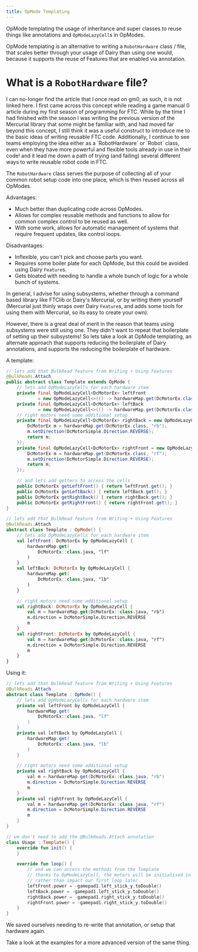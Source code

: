 ```yaml
---
title: OpMode Templating
---
```

OpMode templating the usage of inheritance and super classes to reuse things
like annotations and `OpModeLazyCell`s in OpModes.

OpMode templating is an alternative to writing a `RobotHardware` class / file,
that scales better through your usage of Dairy than using one would, because it
supports the reuse of Features that are enabled via annotation.

# What is a `RobotHardware` file?
<Note>
	I can no-longer find the article that I once read on gm0, as such, it is
	not linked here.
</Note>
I first came across this concept while reading a game manual 0 article during my
first season of programming for FTC. While by the time I had finished with the
season I was writing the previous version of the Mercurial library that some
might be familiar with, and had moved far beyond this concept, I still think it
was a useful construct to introduce me to the basic ideas of writing reusable
FTC code. Additionally, I continue to see teams employing the idea either as a
`RobotHardware` or `Robot` class, even when they have more powerful and flexible
tools already in use in their code! and it lead me down a path of trying (and
failing) several different ways to write reusable robot code in FTC.

The `RobotHardware` class serves the purpose of collecting all of your common
robot setup code into one place, which is then reused across all OpModes.

Advantages:
- Much better than duplicating code across OpModes.
- Allows for complex reusable methods and functions to allow for common complex
  control to be reused as well.
- With some work, allows for automatic management of systems that require
  frequent updates, like control loops.

Disadvantages:
- Inflexible, you can't pick and choose parts you want.
- Requires some boiler plate for each OpMode, but this could be avoided using
  Dairy `Feature`s.
- Gets bloated with needing to handle a whole bunch of logic for a whole bunch
  of systems.

In general, I advise for using subsystems, whether through a command based
library like FTClib or Dairy's Mercurial, or by writing them yourself (Mercurial
just thinly wraps over Dairy `Feature`s, and adds some tools for using them with
Mercurial, so its easy to create your own).

However, there is a great deal of merit in the reason that teams using
subsystems were still using one. They didn't want to repeat that boilerplate of
setting up their subsystems! So lets take a look at OpMode templating, an
alternate approach that supports reducing the boilerplate of Dairy annotations,
and supports the reducing the boilerplate of hardware.

A template:
<CodeGroup>
```java Java
// lets add that BulkRead feature from Writing + Using Features
@BulkReads.Attach
public abstract class Template extends OpMode {
	// lets add OpModeLazyCells for each hardware item
	private final OpModeLazyCell<DcMotorEx> leftFront
			= new OpModeLazyCell<>(() -> hardwareMap.get(DcMotorEx.class, "lf"));
	private final OpModeLazyCell<DcMotorEx> leftBack
			= new OpModeLazyCell<>(() -> hardwareMap.get(DcMotorEx.class, "lb"));
	// right motors need some additional setup
	private final OpModeLazyCell<DcMotorEx> rightBack = new OpModeLazyCell<>(() -> {
		DcMotorEx m = hardwareMap.get(DcMotorEx.class, "rb");
		m.setDirection(DcMotorSimple.Direction.REVERSE);
		return m;
	});
	private final OpModeLazyCell<DcMotorEx> rightFront = new OpModeLazyCell<>(() -> {
		DcMotorEx m = hardwareMap.get(DcMotorEx.class, "rf");
		m.setDirection(DcMotorSimple.Direction.REVERSE);
		return m;
	});

	// and lets add getters to access the cells
	public DcMotorEx getLeftFront() { return leftFront.get(); }
	public DcMotorEx getLeftBack() { return leftBack.get(); }
	public DcMotorEx getRightBack() { return rightBack.get(); }
	public DcMotorEx getRightFront() { return rightFront.get(); }
}
```
```kt Kotlin
// lets add that BulkRead feature from Writing + Using Features
@BulkReads.Attach
abstract class Template : OpMode() {
	// lets add OpModeLazyCells for each hardware item
	val leftFront: DcMotorEx by OpModeLazyCell {
		hardwareMap.get(
			DcMotorEx::class.java, "lf"
		)
	}
	val leftBack: DcMotorEx by OpModeLazyCell {
		hardwareMap.get(
			DcMotorEx::class.java, "lb"
		)
	}

	// right motors need some additional setup
	val rightBack: DcMotorEx by OpModeLazyCell {
		val m = hardwareMap.get(DcMotorEx::class.java, "rb")
		m.direction = DcMotorSimple.Direction.REVERSE
		m
	}
	val rightFront: DcMotorEx by OpModeLazyCell {
		val m = hardwareMap.get(DcMotorEx::class.java, "rf")
		m.direction = DcMotorSimple.Direction.REVERSE
		m
	}
}
```
</CodeGroup>

Using it:
<CodeGroup>
```java Java
// lets add that BulkRead feature from Writing + Using Features
@BulkReads.Attach
abstract class Template : OpMode() {
	// lets add OpModeLazyCells for each hardware item
	private val leftFront by OpModeLazyCell {
		hardwareMap.get(
			DcMotorEx::class.java, "lf"
		)
	}
	private val leftBack by OpModeLazyCell {
		hardwareMap.get(
			DcMotorEx::class.java, "lb"
		)
	}

	// right motors need some additional setup
	private val rightBack by OpModeLazyCell {
		val m = hardwareMap.get(DcMotorEx::class.java, "rb")
		m.direction = DcMotorSimple.Direction.REVERSE
		m
	}
	private val rightFront by OpModeLazyCell {
		val m = hardwareMap.get(DcMotorEx::class.java, "rf")
		m.direction = DcMotorSimple.Direction.REVERSE
		m
	}
}
```
```kt Kotlin
// we don't need to add the @BulkReads.Attach annotation
class Usage : Template() {
	override fun init() {
	}

	override fun loop() {
		// and we can access the methods from the Template
		// thanks to OpModeLazyCell, the motors will be initialised in init
		// rather than impact our first loop later
		leftFront.power = -gamepad1.left_stick_y.toDouble()
		leftBack.power = -gamepad1.left_stick_y.toDouble()
		rightBack.power = -gamepad1.right_stick_y.toDouble()
		rightFront.power = -gamepad1.right_stick_y.toDouble()
	}
}
```
</CodeGroup>

We saved ourselves needing to re-write that annotation, or setup that hardware
again.

Take a look at the examples for a more advanced version of the same thing.
